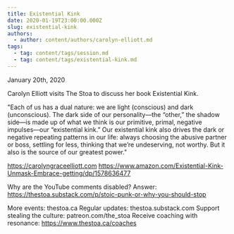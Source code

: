 ```yaml
---
title: Existential Kink
date: 2020-01-19T23:00:00.000Z
slug: existential-kink
authors:
  - author: content/authors/carolyn-elliott.md
tags:
  - tag: content/tags/session.md
  - tag: content/tags/existential-kink.md
---
```


January 20th, 2020

Carolyn Elliott visits The Stoa to discuss her book Existential Kink.

"Each of us has a dual nature: we are light (conscious) and dark (unconscious). The dark side of our personality—the “other,” the shadow side—is made up of what we think is our primitive, primal, negative impulses—our “existential kink.” Our existential kink also drives the dark or negative repeating patterns in our life: always choosing the abusive partner or boss, settling for less, thinking that we’re undeserving, not worthy. But it also is the source of our greatest power."

https://carolyngraceelliott.com
https://www.amazon.com/Existential-Kink-Unmask-Embrace-getting/dp/1578636477

Why are the YouTube comments disabled? Answer: https://thestoa.substack.com/p/stoic-punk-or-why-you-should-stop

More events: thestoa.ca
Regular updates: thestoa.substack.com
Support stealing the culture: patreon.com/the_stoa
Receive coaching with resonance: https://www.thestoa.ca/coaches
